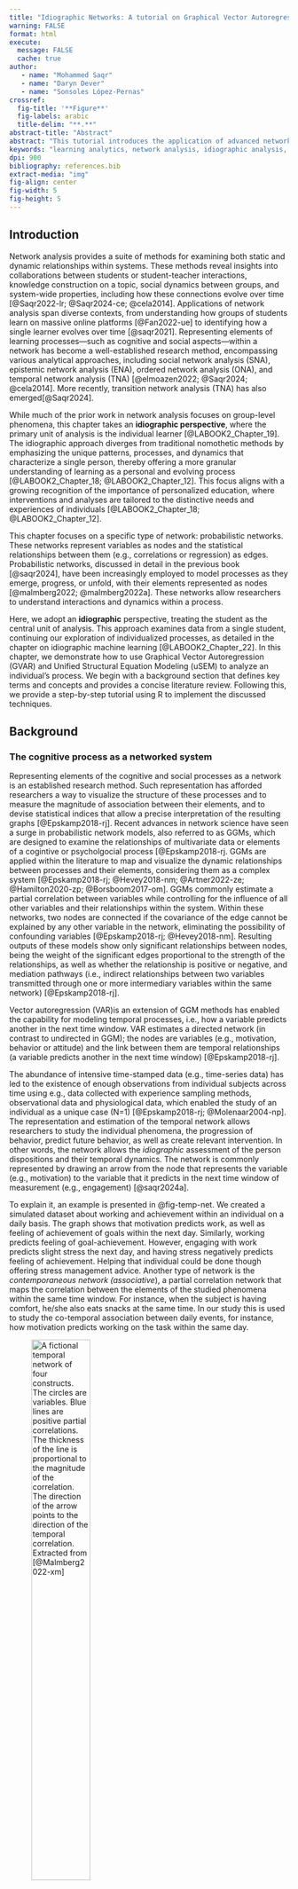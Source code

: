 ```yaml
---
title: "Idiographic Networks: A tutorial on Graphical Vector Autoregression and Unified Structural Equation Modeling"
warning: FALSE
format: html
execute:
  message: FALSE
  cache: true
author: 
   - name: "Mohammed Saqr"
   - name: "Daryn Dever"
   - name: "Sonsoles López-Pernas"
crossref:
  fig-title: '**Figure**'
  fig-labels: arabic
  title-delim: "**.**"
abstract-title: "Abstract"
abstract: "This tutorial introduces the application of advanced network analysis methods, specifically Graphical Vector Autoregression (`graphicalVAR`) and Unified Structural Equation Modeling (`uSEM`), to model learning processes as complex, dynamic systems. These approaches allow exploring both temporal and contemporaneous relationships among variables within individual learners over time. The chapter begins by conceptualizing learning as a networked system and reviewing relevant literature, discussing the advantages of probabilistic network models in education. Then, a step-by-step tutorial in the R programming language is presented so readers can learn to estimate idiographic models, visualize dynamic relationships, and interpret. As such, this tutorial aims to provide researchers with tools to analyze multivariate time-series data, which is a necessary step for truly personalized interventions in educational research"
keywords: "learning analytics, network analysis, idiographic analysis, complex systems, graphical vector autoregression, unified structural equation modeling"
dpi: 900
bibliography: references.bib
extract-media: "img"
fig-align: center
fig-width: 5
fig-height: 5
---
```


## Introduction

Network analysis provides a suite of methods for examining both static and dynamic relationships within systems. These methods reveal insights into collaborations between students or student-teacher interactions, knowledge construction on a topic, social dynamics between groups, and system-wide properties, including how these connections evolve over time [@Saqr2022-lr; @Saqr2024-ce; @cela2014]. Applications of network analysis span diverse contexts, from understanding how groups of students learn on massive online platforms [@Fan2022-ue] to identifying how a single learner evolves over time [@saqr2021]. Representing elements of learning processes—such as cognitive and social aspects—within a network has become a well-established research method, encompassing various analytical approaches, including social network analysis (SNA), epistemic network analysis (ENA), ordered network analysis (ONA), and temporal network analysis (TNA) [@elmoazen2022; @Saqr2024; @cela2014]. More recently, transition network analysis (TNA) has also emerged[@Saqr2024].

While much of the prior work in network analysis focuses on group-level phenomena, this chapter takes an **idiographic perspective**, where the primary unit of analysis is the individual learner [@LABOOK2_Chapter_19]. The idiographic approach diverges from traditional nomothetic methods by emphasizing the unique patterns, processes, and dynamics that characterize a single person, thereby offering a more granular understanding of learning as a personal and evolving process [@LABOOK2_Chapter_18; @LABOOK2_Chapter_12]. This focus aligns with a growing recognition of the importance of personalized education, where interventions and analyses are tailored to the distinctive needs and experiences of individuals [@LABOOK2_Chapter_18; @LABOOK2_Chapter_12].

This chapter focuses on a specific type of network: probabilistic networks. These networks represent variables as nodes and the statistical relationships between them (e.g., correlations or regression) as edges. Probabilistic networks, discussed in detail in the previous book [@saqr2024], have been increasingly employed to model processes as they emerge, progress, or unfold, with their elements represented as nodes [@malmberg2022; @malmberg2022a]. These networks allow researchers to understand interactions and dynamics within a process.

Here, we adopt an **idiographic** perspective, treating the student as the central unit of analysis. This approach examines data from a single student, continuing our exploration of individualized processes, as detailed in the chapter on idiographic machine learning [@LABOOK2_Chapter_22]. In this chapter, we demonstrate how to use Graphical Vector Autoregression (GVAR) and Unified Structural Equation Modeling (uSEM) to analyze an individual's process. We begin with a background section that defines key terms and concepts and provides a concise literature review. Following this, we provide a step-by-step tutorial using R to implement the discussed techniques.

## Background

### The cognitive process as a networked system

Representing elements of the cognitive and social processes as a network is an established research method. Such representation has afforded researchers a way to visualize the structure of these processes and to measure the magnitude of association between their elements, and to devise statistical indices that allow a precise interpretation of the resulting graphs [@Epskamp2018-rj]. Recent advances in network science have seen a surge in probabilistic network models, also referred to as GGMs, which are designed to examine the relationships of multivariate data or elements of a cogintive or psycholgocial process [@Epskamp2018-rj. GGMs are applied within the literature to map and visualize the dynamic relationships between processes and their elements, considering them as a complex system [@Epskamp2018-rj; @Hevey2018-nm; @Artner2022-ze; @Hamilton2020-zp; @Borsboom2017-om]. GGMs commonly estimate a partial correlation between variables while controlling for the influence of all other variables and their relationships within the system. Within these networks, two nodes are connected if the covariance of the edge cannot be explained by any other variable in the network, eliminating the possibility of confounding variables [@Epskamp2018-rj; @Hevey2018-nm]. Resulting outputs of these models show only significant relationships between nodes, being the weight of the significant edges proportional to the strength of the relationships, as well as whether the relationship is positive or negative, and mediation pathways (i.e., indirect relationships between two variables transmitted through one or more intermediary variables within the same network) [@Epskamp2018-rj].

Vector autoregression (VAR)is an extension of GGM methods has enabled the capability for modeling temporal processes, i.e., how a variable predicts another in the next time window. VAR estimates a directed network (in contrast to undirected in GGM); the nodes are variables (e.g., motivation, behavior or attitude) and the link between them are temporal relationships (a variable predicts another in the next time window) [@Epskamp2018-rj].

The abundance of intensive time-stamped data (e.g., time-series data) has led to the existence of enough observations from individual subjects across time using e.g., data collected with experience sampling methods, observational data and physiological data, which enabled the study of an individual as a unique case (N=1) [@Epskamp2018-rj; @Molenaar2004-np]. The representation and estimation of the temporal network allows researchers to study the individual phenomena, the progression of behavior, predict future behavior, as well as create relevant intervention. In other words, the network allows the *idiographic* assessment of the person dispositions and their temporal dynamics. The network is commonly represented by drawing an arrow from the node that represents the variable (e.g., motivation) to the variable that it predicts in the next time window of measurement (e.g., engagement) [@saqr2024a].

To explain it, an example is presented in @fig-temp-net. We created a simulated dataset about working and achievement within an individual on a daily basis. The graph shows that motivation predicts work, as well as feeling of achievement of goals within the next day. Similarly, working predicts feeling of goal-achievement. However, engaging with work predicts slight stress the next day, and having stress negatively predicts feeling of achievement. Helping that individual could be done though offering stress management advice. Another type of network is the *contemporaneous network (associative*), a partial correlation network that maps the correlation between the elements of the studied phenomena within the same time window. For instance, when the subject is having comfort, he/she also eats snacks at the same time. In our study this is used to study the co-temporal association between daily events, for instance, how motivation predicts working on the task within the same day.

![A fictional temporal network of four constructs. The circles are variables. Blue lines are positive partial correlations. The thickness of the line is proportional to the magnitude of the correlation. The direction of the arrow points to the direction of the temporal correlation. Extracted from [@Malmberg2022-xm]](temporalnet.png){#fig-temp-net fig-align="center" width="50%"}

## Review of Network Analysis Applications in Education Literature

Probabilistic network models, such as GGMs, have become an essential tool for examining how complex learning processes unfold and how the interconnectedness of psychological constructs contributes to enhanced learning outcomes. For instance, Malmberg et al. [@Malmberg2022-xm] explored how students monitor events and demonstrated that this monitoring facilitates functional regulatory behaviors during collaborative physics tasks. Their findings indicated that cycles of regulation during collaborative learning do not always coexist, revealing inherent limitations in group-level regulation. Moreover, they highlighted the temporal interplay between motivation and task monitoring, showing that motivation persists across different regulatory phases and significantly predicts how tasks are enacted.

Similarly, Zhou and Kang [@Zhou2023-ri] employed network analysis to investigate collaborative problem-solving behaviors in teams during an astronomy simulation. Using multivariate autoregression, they identified temporal patterns in problem-solving behaviors, revealing how individual exploration within the simulation catalyzed group discussions and joint engagement. Their findings underscored the importance of individual reflections in driving group coordination and the construction of shared knowledge.

Closer to the methods discussed in this tutorial, vector autoregression (VAR) networks have been applied to examine students' self-regulation. Saqr [@saqr2024a] demonstrated that self-regulation profiles differ significantly across individuals, with each student exhibiting a unique regulatory pattern. Importantly, none of the students conformed to the aggregate patterns observed when data were analyzed at the group level. This underscores the critical need for idiographic approaches to capture the distinctive dynamics of each learner, challenging traditional nomothetic methodologies [@saqr2024b].

Additional research has used network analysis to uncover how students regulate cognitive and emotional processes, both individually and in groups, across diverse learning contexts, such as language acquisition and physics education [@De-Neve2023-nx; @Malmberg2022-il; @Saqr2024-su; @Saqr2021-lj; @Qin2020-mg; @Jovanovic2024; @saqr2021; @saqr2024c]. These studies establish network analysis as a powerful and reliable framework for identifying how learners’ regulatory strategies influence motivation, engagement, and ultimately, learning outcomes.

### Loading data and pre-processing

Before proceeding to the actual analysis, we will need to load the packages, import the data, and process it to prepare for the analysis. Below are the necessary packages:

-   `tidyverse`: A renowned R package for data manipulation, wrangling and visualization [@tidy].

-   `skimr`: A package to perform summary statistics and help us get an overview of the dataset and in particular the variable distributions, any missing data, and basic descriptive statistics [@skimr].

-   `graphicalVAR`: An R package which will be used for modeling and visualizing the `graphicalVAR` models as described before [@gvar].

-   `qgraph`: An R package for network visualization [@qgr].

-   `pompom`: An R package that offers an implementation of unified structural equation modeling [@pompom].

-   `caret`: Short for Classification And REgression Training, `caret` is a set of functions that attempt to simplify the creation and evaluation of predictive models [@caret].

-   `rio`: A package for importing data in several formats [@rio].

In addition, we will import an additional R file with helper functions that we will need throughout the chapter (`aux.R`).

```r
library(tidyverse)        # For data manipulation and visualization
library(skimr)            # For summary statistics of data frames
library(graphicalVAR)     # Assumed necessary for specific analyzes
library(qgraph)           # Plotting networks
library(pompom)           # uSEM implementation
library(caret)            # For identifying near zero variance predictors
library(rio)              # For importing the data
source("aux.R")
```

Once we have loaded the necessary R packages and dependencies, we import the dataset `synthetic_Data_share.RDS` (step 1). This dataset contains ESM measurements of 36 students that reported how they regulate their own learning activities including aspects like planning, monitoring their progress, seeking help, managing their environment, and reflecting on feedback. We then create a vector for the variables of interest (`Vars`), which includes nine SRL processes that will be the target of our the analysis (step 2).

In the next step (step 3), we create a `Day` variable for each student (by grouping by the `name` variable) using `seq_along()` to create sequential numbers for each time-point in the data for each individual. Next (step 4), given that we would like to analyze a single student, we will filter the data of a student, in our case, we chose Grace for analysis. In this step we also select only the specific SRL-related variables that we would like to analyze, defined by `Vars`, along with the new **Day** variable, preparing the filtered data for further analysis specific to Grace's behaviors.

```r
# Step 1: Load the dataset
df <- import("https://github.com/lamethods/data2/raw/main/srl/srl.RDS")

# Step 2: Define variables for the graphical VAR model
Vars <- c("planning", "monitoring", "effort", "control", 
          "help", "social", "organizing", "feedback", "evaluating")

# Step 3: Create a "Day" variable for each entry within a person
df <- df |>
  group_by(name) |>
  mutate(Day = seq_along(name)) |>
  ungroup()

# Step 4: Filter the data for a specific individual named 'Grace'
Grace_Data <- df |>
  filter(name == "Grace") |>
  dplyr::select(all_of(Vars), Day)
```

#### Exploring the data

It is always a good practice to explore the data to judge the distribution of variables, missing data or any unexpected surprises in the data. We do so using the `skimr` package, which provides a detailed overview of the SRL dataset, including measures like mean, median, spread, and the presence of missing values. To do so, we simply use `skim(Grace_Data)`.

```r
Grace_descriptives <- skim(Grace_Data)
print(Grace_descriptives)
```



The next chunk of code visualizes the data and, since it is a longitudinal repeated measure dataset, we plot the data across time. For that purpose, we reshape it into a long format using `pivot_longer` to organize it so that the SRL variables (e.g., planning, monitoring) are represented in a single column (`variable`), and their corresponding values in another column (`value`). We then use `ggplot2`, where each SRL variable is plotted on the y-axis against time (`Day`) is plotted on the x-axis. We apply faceting so that each SRL construct is visualized in its own subplot (@fig-loess).

```r
#| label: fig-loess
#| fig-cap: Time Series of Variables with Smoothing

# Reshape the data to long format
Grace_data_long <- Grace_Data |>
  pivot_longer(cols = Vars, # Assuming 'id' and 'interaction' are the relevant columns
               names_to = "variable", 
               values_to = "value")

# Plot with faceting by variable
ggplot(Grace_data_long, aes(x = Day, y = value)) +
  geom_line(color = "blue") +
  geom_point() +
  geom_smooth(method = "loess", color = "red", se = FALSE) + # Smoothing (LOESS)
  facet_wrap(~variable, scales = "free_y", ncol = 3) +
  theme_minimal() 
```

#### Stationarity

Stationarity is an important pre-requisite for `graphicalVAR` models which means that the data statistical properties, ---e.g., mean and variance--- do not change over time. Non-stationary data, which exhibits trends or other systematic temporal patterns may lead to spurious results and misleading interpretations. Therefore, we need to examine the presence of trends, and if present, these trends need to be removed (de-trended) with appropriate techniques. De-trending improves the model's performance and the validity of its inferences and ensures that the relationships among variables are not artificially inflated or deflated by overarching trends. This is particularly important in `graphicalVAR` models where we focus is on understanding the network of dynamic relationships among variables. The next function `detrender` (defined in the file `aux.R` imported earlier) examines the presence of trends, and prints the output. If there are trends in the data, the functions performs detrending. As we can see the data has no trends and so we will proceed with the data without further modifications.

```r
detrender(Grace_Data, vars = Vars, timevar = "Day")
```

### Estimation of the `graphicalVAR` Model

Fitting the `graphicalVAR` model is straightforward, for that we use the `graphicalVAR()` function with the data argument set to the dataset of Grace `data = Grace_Data`. The `beepvar` argument specifies the time variable in the data (the temporal sequence of our observation). In our case, we use `beepvar = "Day"`, which refers to the day-to-day sequential measurements of Grace’s behaviors. We set the `lambda_beta` argument to 0.1 to control the regularization. A value of 0.1 is rather moderate given that we have a relatively large dataset with 156 measurements. Regularization as we mentioned before would shrink small edges, help avoid over-fitting and makes the model more interpretable. Other optional arguments, like `verbose`, can be set to `TRUE` if you want to display more detailed output during the fitting process, but it defaults to `FALSE` to suppress extra information.

The output of the `summary()` function of the model of Grace provides some useful information about the data and generated networks. As the results show, the model include 9 nodes corresponding to the SRL variables (e.g., planning, monitoring, effort, etc.). The Extended Bayesian Information Criterion (EBIC) hyperparameter was at the default value of 0.5 to control the model complexity and help avoid over-fitting. The optimal EBIC score achieved was 1329.994, indicating the best trade-off between fit and complexity. The Partial Contemporaneous Correlations (PCC) network had 11 non-zero correlations which means the network was relatively sparse where about 69% of the possible edges being zero as indicated by the PCC sparsity of 0.694. The algorithm tested 50 different values for the regularization parameter to find the optimal level. The Partial Directed Correlations (PDC) or the temporal network had 9 non-zero directed edges meaning that the network was rather sparse where PDC sparsity was 0.75, meaning 75% of potential temporal connections between variables were zero. The summary tells us that both the contemporaneous and temporal networks are stored within the object inside `$PCC` and `$PDC`, objects respectively.

```r
set.seed(265) # for replicability

# Fit the `graphicalVAR` model to the data from 'Grace' with 'lambda_beta' 
# to 0.1 to apply moderate regularization 
GraphVAR_Grace <- graphicalVAR(Grace_Data, beepvar = "Day", lambda_beta = 0.1)

# Output a summary of the fitted model to review the model's structure, 
# including estimated parameters and fit indices.
summary(GraphVAR_Grace)
```

```r
summary(GraphVAR_Grace)
```

### Visualization and interpretation of the `graphicalVAR` Model

To visualize the results of Grace, we can use the built-in `plot` function with the required network argument. In that, we use the argument `include = "PCC"` , or "`PCC"`, to get the Partial Contemporaneous Correlations network or simply the contemporaneous network. We also use the argument `include="PDC"` argument to retrieve the Partial Directed Correlations network, or simply, the temporal network.

In **graphicalVAR** contemporaneous plots, and, in fact, in most of such networks, the color of the edges reflects the direction of the correlation where blue (sometimes green) indicates a positive correlation between the two nodes and red indicates a negative correlation. The thickness of the edge indicates the strength of the relationship, with thicker edges indicating stronger associations. In this PCC network, in @fig-pcc-pdc-1, we see a strong positive correlation between monitoring and help suggesting that when Grace is actively monitoring her learning, she tends to seek more help. We also see a negative correlation between social and help indicating that when Grace engages in a social activity, she tends do less monitoring of her learning. There is also a moderate association between monitoring and effort and feedback and help. These are all indicative of how Grace regulates her learning. Furthermore, in partial correlation networks, the absence of associations is also interpretable, in a way that these processes are independent of each other, e.g., we see no association between effort and control indicating that when Grace is investing good effort in her learning, she may not control her environment and distractions.

The visualization of the temporal network or the Partial Directed Correlations (PDC) network in technical terms show the temporal (lagged) relationships between self-regulated learning (SRL) behaviors. The arrows between the nodes represent how one behavior at time t predicts another at time t+1. The color and thickness of the arrows provide information on the direction and strength of these lagged relationships in the same way as the contemporaneous network. As we can see in the figure, there is a positive relationship between planning and effort, meaning that when Grace engages in planning at one day, she is more likely to put in more effort in the next day. In the same way, we also see a strong link between organizing and evaluating indicating that time management (organizing) leads to evaluation of progress in the next day. Interestingly, we see that social is followed usually by time management (organizing) which makes sense, that when Grace socializes, she tends to catch up and organizes her duties next day. Negative links in temporal networks mean that behaviors are less likely to happen after each other. We see for instance, that evaluating is less likely to be followed by seeking help and monitoring is less likely to be followed by evaluating.

Overall, the network is informative and shows show that Grace regulates her learning. She puts her plans into effect by investing effort as well as her time management skills are a driver for evaluation and implementing feedback.

```r
#| label: fig-pcc-pdc
#| fig-cap: Graphical VAR plots
#| fig-subcap: 
#|    - Partial Contemporaneous Correlations (PCC)
#|    - Partial Directed Correlations (PDC)
# Visualize the Partial Contemporaneous Correlations (PCC) within the model 
# using a circular layout.
plot(GraphVAR_Grace, include = "PCC", layout = "circle", 
     theme = "colorblind", labels = Vars, titles = F)

# Similarly, visualize the Partial Directed Correlations (PDC), highlighting 
# temporal directed influences between variables.
plot(GraphVAR_Grace, include = "PDC", layout = "circle", 
     theme = "colorblind", labels = Vars, titles = F)
```

Given that the built-in plotting function is very basic, we can augment the plot with the `plotting` function as below. The `plotting` function creates a nicer visualization and shows the edge weights to allow judging the actual edge weights.

```r
#| label: fig-pcc-pdc-nice
#| fig-cap: Plotting the networks nicely
#| fig-subcap: 
#|    - Partial Contemporaneous Correlations (PCC)
#|    - Partial Directed Correlations (PDC)
 plotting <- function(Network, title = "", ...){
      qgraph(Network,
       layout = "circle",          # Circular node arrangement
       title = title,              # Setting a title
       loop = 0.7,                 # Curvature for self-loops
       node.width = 2,             # Node width
       repulsion = 0.8,            # Spacing between nodes
       label.font = 1,             # Label font styling
       label.fill.vertical = 1,    
       label.fill.horizontal = 1,  
       esize = 7,                  # Edge thickness
       vsize = 6,                  # Node size
       color = "#ffeece",          # Light pink node color
       edge.label.cex = 1.5,       # Edge label size
       edge.width = 1,             # Edge width
       border.width = 2,           # Border width for nodes
       edge.labels = TRUE,         # Show edge labels
       asize = 3,                  # Arrow size
       labels = Vars,              # Variable labels,
       negDashed = TRUE,           # Negative edges dashed
       theme = "colorblind", ...   )}

plotting(GraphVAR_Grace$PCC)
plotting(GraphVAR_Grace$PDC)
```

### Estimation of multiple idiographic models n\>1

Besides estimating idiographic models, we can use `mlGraphicalVAR` to estimate multiple idiographic models for multiple people. Besides idiographic models, `mlGraphicalVAR` offers an aggregate or an average within-person and between person networks which are kind of approximation of the general group-level picture. As such, the results of `mlGraphicalVAR` contain several components: a between-person network (`betweenNet`), which captures the average stationary relationships between variables across different subjects. The `betweenNet` network is created from the mean values of each person in the data and then creates a partial correlation between the means of each person. A network of correlations between the means represents the stable average dynamics. *Please note that we did not have this `betweenNet` before, given that we had only one student.* Also, `mlGraphicalVAR` produces a fixed-effect partial directed network, `fixedPDC`, which captures the temporal relationships on average across the whole sample. Similarly, it produces a fixed effects partial contemporaneous network `fixedPCC` which captures the average contemporaneous correlations across all individuals. Think of these networks as a summary of all the networks in the data across the whole sample.

Most importantly, the function creates an analysis for each individual (like the one we did for Grace) in the data by setting the `subjectNetworks` argument to `TRUE`. In other words, it produces a specific analysis for Bob, Chen, Eve, etc and every other person in the data. To get a specific subject results, we can query the object for that person. For instance, to get get the summary of the model of the first person we can use `GraphVAR_all$subjecResults[[1]]`, to get the contemporaneous network `GraphVAR_all$subjectPCC[[i]]` and to get the `GraphVAR_all$subjectPDC[[i]]`. In that way, we can automate the analysis of a large sample and get an a view of the average picture as well as detailed individual analysis of each person.

To estimate the `mlGraphicalVAR` model for multiple people, we use the `mlGraphicalVAR` function and specify the data `df` containing the multiple individuals' responses. Here, we need to specify the `idvar = "name"` and `subjectNetworks = TRUE` to create the individual analysis.

As we said before, the output of the `mlGraphicalVAR` model includes several components: The `fixedPCC`, `fixedPDC`, the `betweenNet` as well as the `subjectPCC` (the subject contemporaneous network) and `subjectPDC` (the subject temporal network) for each of the 36 subjects in the dataset.

The code below applies the de-trending function to assess any trends in the data for each person and in case they are present, the functions de-trends these variables. Then, `mlGraphicalVAR` is used to estimate the models as explained above, one for each person.

```r
detrended <- detrender(data = df, vars = Vars, timevar = "Day", groupvar = "name")

# Fit the mlgraphicalVAR model to the data from 'all students with 'lambda_beta' to 0.1 to apply moderate regularization 

GraphVAR_all <- mlGraphicalVAR(detrended, vars = Vars,
                               idvar = "name", lambda_beta = 0.01,
                               subjectNetworks = TRUE, verbose = FALSE)
```

#### Plotting the `mlGraphicalVAR` results

`mlGraphicalVAR` produces two types of networks: the general group-level networks, and subject specific networks. Below, we plot the group level networks with the function we created (`plotting`). The interpretation of these networks shows the SRL dynamics on average across our sample or the expected common behavior.

For instance, the between-person network (@fig-mlvar-1) shows that students who use feedback always seek help (0.49). Similarly, we see a strong association between effort and organizing (0.33) as well as control and organizing (0.26) and feedback and evaluating (0.26). There is moderate association between organizing and planning (0.22), and effort and social (0.22), as well as help and effort (0.21), and social and planning (0.21). The rest of associations can be interpreted in the same ways.

In the contemporaneous network (@fig-mlvar-2), we see a snapshot of how self-regulated learning constructs are associated with each other within the same day. We see a strong relationship between planning and effort (0.24), indicating that students who actively plan their work tend to regulate their effort in the same time. Another moderate association exists between effort and control (0.16) suggesting that students who manage their effort tend to exert control over their environment in the same time. We can also see other associations, like feedback and evaluating (0.17), feedback and organizing (0.13), and organizing and control (0.15). These dynamics are relatively different from the between-person given the different time-scale.

In the temporal network (@fig-mlvar-3), the arrows represent the direction of influence between self-regulated learning (SRL) constructs over time i.e., from a day to the next. The strongest positive influence is between evaluating and control (0.02), suggesting that social interactions is followed by effort next day which could be a boost or simply that student catch up next day of socializing. There is a feedback look between planning and social (each 0.01), indicating socially-shared regulation. There is a negative influence of organizing on monitoring (-0.02), where these two activities occur in that order.

```r
#| label: fig-mlvar
#| fig-cap: Plotting the `mlGraphicalVAR` results
#| fig-subcap: 
#|    - Between person
#|    - Contemporaneous network
#|    - Temporal network

plotting(GraphVAR_all$betweenNet, minimum = 0.05)
plotting(GraphVAR_all$fixedPCC, minimum = 0.05)
plotting(GraphVAR_all$fixedPDC, minimum = 0.01)
```

#### Plotting and interpreting subject level networks

To plot each individual student network, we can use `GraphVAR_all$subjectPCC[[i]]` and `GraphVAR_all$subjectPCC[[i]]` to get the contemporaneous and temporal networks respectively, we can also get their names by using `GraphVAR_all$ids[[i]]` and use the plotting function to plot them. In the code below, we choose randomly five students numbered from 20 to 24 and plot their networks (@fig-loop). Of course, you can plot the whole dataset by setting the loop to iterate from 1:36 (the number of unique students in the data). The interpretation is similar, but in this case, Judy's network represents only Judy and cannot be generalized to anyone else. So is the case for Karin, Lars, Layla, and Li. Please note also the vast differences between these students. Each and every network is rather different.

```r
for (i in 20:24) {
  # Apply plotting to subjectPCC and subjectPDC
  plotting(GraphVAR_all$subjectPCC[[i]], minimum = 0.05, 
           title = paste("Contemporaneous network for ", GraphVAR_all$ids[[i]]))
  plotting(GraphVAR_all$subjectPDC[[i]], minimum = 0.05, 
           title = paste("Temporal network for ", GraphVAR_all$ids[[i]]))
}
```

```r
#| label: fig-loop
#| fig-cap: Plotting the PCC and PDC individual student networks
layout(matrix(1:10, ncol = 5))
for (i in 20:24) {
  # Apply plotting to subjectPCC and subjectPDC
  plotting(GraphVAR_all$subjectPCC[[i]], minimum = 0.05,  
           title = paste("Contemporaneous network for", GraphVAR_all$ids[[i]]))
  plotting(GraphVAR_all$subjectPDC[[i]], minimum = 0.05, 
           title = paste("Temporal network for", GraphVAR_all$ids[[i]]))
}
```

### Unified Structural Equation Modeling (uSEM)

Unified Structural Equation Modeling (uSEM) is another method that has the capability to offer an idiographic analysis of the individual's behavior as a complex dynamic system [@kim2006; @beltz2013; @gates2011; @gates2012]. As the name implies, uSEM is built around structure equation modelling (described in [@jongerling2024]). The term "unified" means that the estimation method of uSEM combines both temporal (lagged relationships or t-1) and contemporaneous relationships (same time or t) simultaneously (compared to sequential estimation of the temporal and contemporaneous networks in `GraphivalVar`).

While uSEM share some similarities with `graphivalVar`, they have differences. In uSEM, the temporal relationships are estimated through a multivariate autoregressive model (MAR) and the contemporaneous relations are estimated through conventional SEM. Another difference is that uSEM estimation processes result in a single matrix that contains both the temporal and the contemporaneous relations (not two separate matrices or networks like Graphical VAR). Last, whereas graphical VAR uses regularization to prune the model, uSEM uses an iterative process where it begins with an empty model and applies Lagrange multiplier tests to assess which parameter, if added, would best improve the model’s fit. In doing so, the model is refined in a step wise process, with pathways added one at a time if they enhance overall fit. While some evidence suggests that Graphical VAR may offer better test-retest consistency in short time series, recent improvements in uSEM, such as integrating regularization may help solve these issues [@beltz2017; @beck2021a].

#### uSEM analysis

For uSEM analysis we will use the `pompom` R package which is designed for person-specific (idiographic) modeling analysis of multivariate time series data. In particular, `pompom` takes a hybrid approach that combines intraindividual variability with network analysis to model the individuals as complex dynamic systems. Also, `pompom` offers impulse response analysis metrics (iRAM) which helps quantify how variables interact dynamically, such as how one node's perturbation affects others over time (this will not be discussed here given it is beyond the scope of our chapter). In particular, `pompom` R package uSEM estimates a person-specific model, meaning each individual's data is analyzed separately [@pompom]. If we want to analyze multiple individuals, we need to do so individually, possibly using a loop (see the section below).

uSEM requires the data to be standardized so that it captures within-person fluctuations around each person’s own mean. When the data is standardized, the data can be treated as stationary, which allows us to focus on the dynamic, short-term changes in SRL without the influence of between-person differences or long-term trends. The code below standardize the data for Grace by subtracting the mean and dividing by standard deviation.

```r
Grace_data_centered <- Grace_Data |>
  mutate(across(everything(), ~ scale(.x, center = TRUE, scale = TRUE))) |> 
  select(-Day)
```

We then proceed to estimating the uSEM model for Grace using the same data we used before, the nine SRL variables after standardization. The estimation function`uSEM()` takes four parameters: **`data = Grace_data_centered`**: The dataset which we have standardized to remove scale differences and convert the data to stationary and the **`var.number = 9`** which tells `uSEM` the number of variables. The **`lag.order = 1`** specifies a time lag of 1, meaning we are analyzing how variables affect each other from one time point to the next.The argument **`verbose = FALSE`** tells the model to run quietly. Finally, **`trim = TRUE`** tells the model to trim insignificant relationships between variables to simplify the output show only the important interactions.

```r
Usim_Grace <- uSEM(var.number = 9, 
               data = Grace_data_centered, 
               lag.order = 1, 
               verbose = FALSE,
               trim = TRUE)
```

For the uSEM model to be reliable, we need to evaluate fitness criteria. uSEM computes four criteria: Comparative Fit Index (CFI), Tucker-Lewis Index (TLI), Root Mean Square Error of Approximation (RMSEA), and Standardized Root Mean Square Residual (SRMR). Ideally, the model should pass at least three of the evaluation criteria. The **CFI** and **TLI** assess how well the model fits the data compared to a baseline model where values closer to 1 indicates a better fit. The **RMSEA** estimates the error of approximation in the model where lower values (ideally below 0.08) indicates a good fit. The **SRMR** assesses the difference between observed and predicted correlations, with values below 0.08 being ideal.

In the code below, we use the `model_summary` function to evaluate the fitness of the model. We need to provide the model, tell the function that our data has nine variables, and set the time-lag order 1. The function store the evaluation criteria in `Usim_Grace_fit.` We can now retrieve the values of TLI, RMSEA, and SRMR from the model fit object `Usim_Grace_fit` and calculate the CFI by summing its values.

The code below retrieves the four criteria, and programmatically evaluates them. We see that the CFI value of 1 indicates a perfect fit, so it is evaluated as "Passed". Similarly, a TLI value higher than 0.95, an RMSEA of 0 (indicating no error in approximation), and an SRMR below 0.08 also indicate a good fit. Based on these criteria, our model passes four evaluation criteria and is therefore reliable.

```r
Usim_Grace_fit <- model_summary(model.fit = Usim_Grace,
                          var.number = 9, 
                          lag.order = 1)

cfi_val <- sum(Usim_Grace_fit$cfi)
tli_val <- Usim_Grace_fit$tli
rmsea_val <- Usim_Grace_fit$rmsea
srmr_val <- Usim_Grace_fit$srmr

# Print the values of each fit index
cat("CFI:", cfi_val, "->", ifelse(cfi_val > 0.95, "Passed", "Failed"), "\n")
cat("TLI:", tli_val, "->", ifelse(tli_val > 0.95, "Passed", "Failed"), "\n")
cat("RMSEA:", rmsea_val, "->", ifelse(rmsea_val < 0.08, "Passed", "Failed"), "\n")
cat("SRMR:", srmr_val, "->", ifelse(srmr_val < 0.08, "Passed", "Failed"), "\n")
```

```r
# Print the values of each fit index
cat("CFI:", cfi_val, "->", ifelse(cfi_val > 0.95, "Passed", "Failed"), "\n")
cat("TLI:", tli_val, "->", ifelse(tli_val > 0.95, "Passed", "Failed"), "\n")
cat("RMSEA:", rmsea_val, "->", ifelse(rmsea_val < 0.08, "Passed", "Failed"), "\n")
cat("SRMR:", srmr_val, "->", ifelse(srmr_val < 0.08, "Passed", "Failed"), "\n")
```

The uSEM networks are a bit different because we get both temporal and contemporaneous relationships in the same plot. Here, the red edges represent negative relationships, the green edges represent positive relationships. Dashed edges indicate lag-1 temporal relationships. Solid edges indicate contemporaneous relationships. Edge width is proportional to the the strength of the relationship where thicker edges indicate stronger positive or negative relationships. As we can see in the plot, Grace has a strong temporal relationship (dashed green line) between planning and effort, suggesting that when planning increases her effort follows. We also see a negative contemporaneous relationship between monitoring and social. Compare this to the previous Graphical Var models. The default plotting function is restrictive and does not show the labels (@fig-png-1), so, we have created a slightly modified function `usemplot` to improve the plot and show the labels (@fig-png-2).

```r
#| label: fig-png
#| fig-cap: Plotting the uSEM networks
#| fig-subcap: 
#|    - Defalt plotting function
#|    - Custom plotting function
plot_network_graph (Usim_Grace_fit$beta, var.number = 9)

usemplot(Usim_Grace_fit$beta, var.number = 9, 
          labels = colnames(Grace_data_centered))
```

#### Analysis of multiple individuals with uSEM

Given that `pompom` does not have a function that automates the analysis across multiple individuals, we need to iterate through each individual in our dataset and repeat the analysis. However, before doing so, we need to check the data if it has any variables that are completely missing or have no variance e.g., has the same value. We do so by the function `nearZeroVar` from the `caret` package.

```r
df |> 
  group_by(name) |> 
  reframe(across(all_of(Vars), ~ nearZeroVar(as.data.frame(.))))
```

Since none of the data entries present any problems, we can proceed with the analysis. The next code simply iterates through each individual in our dataset (`df`), applies a uSEM, and fit the data. First, we filter the dataset to isolate data for each individual, then define variables of interest i.e., `Vars`, and centers/scales the data. A uSEM model is run with the nine variables, and the model’s fit is the estimated.

```r
# Initialize a list to store the results
results_list <- list()

# Define a vector of individual names (replace with actual names in your data)
individual_names <- unique(df$name)

# Loop through each individual dataset
for (individual in individual_names) {
  
  # Filter the dataset for the current individual
  individual_data <- df |> 
    filter(name == individual) |>
    select(all_of(Vars))
  
  # Center and scale the data
  centered_data <- individual_data |>
    mutate(across(everything(), ~ scale(.x, center = TRUE, scale = TRUE)))
  
  # Perform uSEM operations
  uSEM_result <- uSEM(var.number = 9, 
                      data = centered_data, 
                      lag.order = 1, 
                      verbose = FALSE,
                      trim = TRUE)
  
  # Get the model summary
  model_fit <- model_summary(model.fit = uSEM_result, 
                             var.number = 9, 
                             lag.order = 1)
  
  
  # Store the results in the list
  results_list[[individual]] <- list(
    uSEM_result = uSEM_result,
    model_fit = model_fit
  )
}
```

We then plot each model by iterating through the result list. We show five as an example in @fig-png-usem.

```r
for (i in 20:24) {
  usemplot(results_list[[i]]$model_fit$beta, var.number = 9, labels = Vars,
           title = individual_names[i])
}
```

```r
#| label: fig-png-usem
#| fig-cap: Plotting multiple uSEM networks
layout(t(1:5))
for (i in 20:24) {
  usemplot(results_list[[i]]$model_fit$beta, var.number = 9, labels = Vars,
           title = individual_names[i])
}
```

## Conclusion

Studying individual processes and the complexity of behavior is essential for understanding human dynamics, particularly in educational and psychological contexts. Behavior is inherently multifaceted, driven by the interplay of cognitive, emotional, and social processes that unfold uniquely for each person. Idiographic approaches, which focus on individual patterns rather than group averages, are crucial for capturing these complexities. They allow researchers to uncover how specific factors influence behavior over time and reveal the dynamic interactions between processes like planning, monitoring, and evaluating in self-regulated learning. This perspective respects the uniqueness of individual trajectories, providing actionable insights for personalized interventions that align with each person’s needs and context. By embracing the complexity of behavior, idiographic methods offer a deeper understanding of human experiences and support more effective, tailored strategies for fostering growth and learning [@LABOOK2_Chapter_12].

This chapter introduced the use of probabilistic networks, specifically graphical Vector Autoregression (graphicalVAR) and Unified Structural Equation Modeling (uSEM), to study individual learning processes. The idiographic approach provides a personalized, dynamic view of how cognitive, social, and motivational factors interrelate over time and provides insights at N=1. This approach highlights the unique profiles of students.This approach also supports more accurate personalized learning interventions. Given that the modeling captures the unique dynamics of each student, we can tailor strategies that address their specific needs. Identifying key factors that influence performance allows for targeted interventions to improve learning outcomes.

Furthermore, the integration of both temporal and contemporaneous networks enhances our ability to model the real-time interactions between variables. Temporal networks, which map how one variable predicts another in subsequent time windows, offer insight into the cause-and-effect relationships that govern student behavior over time. Contemporaneous networks, on the other hand, allow us to examine the relationships between variables within the same time window, offering a snapshot of the dynamic interdependencies at a given moment. These two complementary approaches give us a fuller picture of the cognitive, emotional, and behavioral processes that underpin learning. For instance, in our example dataset, motivation was shown to predict work behavior and achievement, while stress, in turn, negatively impacted achievement, underscoring the importance of understanding these processes as interconnected rather than isolated.



::: {#refs}
:::

